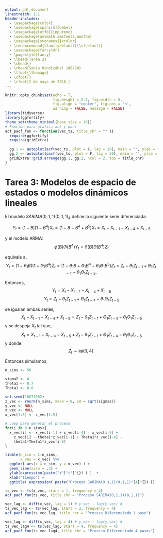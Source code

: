 ```yaml
---
output: pdf_document
linestretch: 1.1
header-includes:
  - \usepackage{color}
  - \usepackage[spanish]{babel}
  - \usepackage[utf8]{inputenc}
  - \usepackage{amsmath,amsfonts,amsthm}
  - \usepackage[svgnames]{xcolor}
  - \renewcommand{\familydefault}{\sfdefault}
  - \usepackage{fancyhdr}
  - \pagestyle{fancy}
  - \lhead{Tarea 2}
  - \chead{}
  - \rhead{Sonia Mendizábal 105720}
  - \lfoot{\thepage}
  - \cfoot{}
  - \rfoot{2 de mayo de 2018.} 
---
```



\definecolor{vio1}{HTML}{F9B9B6} 

\newcommand\pregcol[1]{\textcolor{vio1}{ \textbf{#1} } }


```r
knitr::opts_chunk$set(echo = T, 
                      fig.height = 2.5, fig.width = 5, 
                      fig.align = "center", fig.pos = 'h', 
                      warning = FALSE, message = FALSE)
library(tidyverse)
library(ggfortify)
theme_set(theme_minimal(base_size = 10))
# Función para grafica acf y pacf ----
acf_pacf_fun <- function(vec_ts, title_chr = "" ){
  require(ggfortify)
  require(gridExtra)
  
  gg.1 <- autoplot(acf(vec_ts, plot = F, lag = 30), main = "", ylab = "ACF")
  gg.2 <- autoplot(pacf(vec_ts, plot = F, lag = 30), main = "", ylab = "Partial ACF")  
  gridExtra::grid.arrange(gg.1, gg.2, ncol = 2, top = title_chr)
}
```



# Tarea 3: Modelos de espacio de estados o modelos dinámicos lineales

\pregcol{1. ¿Para qué sirven los modelos GARCH?}

\pregcol{2. Simula una trayectoria de longitud 50 de un modelo $SARIMA(0,1,1)(0,1,1)_4$ con $\theta_1  = 0.7$, $\Theta = 0.6$ y $\sigma^2=4$.}

El modelo $SARIMA(0,1,1)(0,1,1)_4$ define la siguiente serie diferenciada:

$$
Y_t = \big(1-B\big)\big(1-B^4\big)X_t = \big(1 - B- B^4 + B^5\big)X_t = X_t - X_{t-1} -X_{t-4} + X_{t-5}
$$


y el modelo ARMA: 
$$
\phi\big(B\big) \Phi\big(B^4\big) Y_t = \theta\big(B\big) \Theta\big(B^4\big) Z_t
$$

equivale a,
$$
Y_t =\big(1- \theta_1B\big)\big(1 + \Theta_1B^4\big)Z_t =\big(1- \theta_1B + \Theta_1B^4 - \theta_1\Theta_1B^5\big)Z_t = Z_t - \theta_1Z_{t-1} + \Theta_1Z_{t-4} - \theta_1\Theta_1Z_{t-5}. 
$$

Entonces,
$$
Y_t = X_t - X_{t-1} -X_{t-4} + X_{t-5}
$$
$$
Y_t = Z_t - \theta_1Z_{t-1} + \Theta_1Z_{t-4} - \theta_1\Theta_1Z_{t-5} 
$$

se igualan ambas series,
$$
X_t - X_{t-1} -X_{t-4} + X_{t-5} = Z_t - \theta_1Z_{t-1} + \Theta_1Z_{t-4} - \theta_1\Theta_1Z_{t-5} 
$$
y se despeja $X_t$ tal que,
$$
X_t = X_{t-1}  + X_{t-4} -  X_{t-5} + Z_t - \theta_1Z_{t-1} + \Theta_1Z_{t-4} - \theta_1\Theta_1Z_{t-5} 
$$
y donde 
$$
Z_t \sim \texttt{RB}(0, 4).
$$

Entonces simulamos, 
```r
n_sims <- 50

sigma2 <- 4
theta1 <- 0.7
Theta1 <- 0.6

set.seed(10871002)
z_vec <- rnorm(n_sims, mean = 0, sd = sqrt(sigma2))
y_vec <- NULL
x_vec <- NULL
x_vec[1:5] <- z_vec[1:5]

# Loop para generar el proceso 
for(i in 6:n_sims){
  x_vec[i] <- x_vec[i-1] + x_vec[i-4] - x_vec[i-5] + 
    z_vec[i] - theta1*z_vec[i-1] + Theta1*z_vec[i-4] - 
    theta1*Theta1*z_vec[i-5]
}
```


```r
tibble(n_sim = 1:n_sims, 
       x_vec = x_vec) %>% 
  ggplot( aes(x = n_sim, y = x_vec) ) + 
  geom_line(size = .3) + 
  ylab(expression(paste("Y"["t"]^{}) ) )  + 
  xlab("tiempo") + 
  ggtitle( expression( paste("Proceso SARIMA(0,1,1)(0,1,1)"[4]^{}) ))
```




\pregcol{- Grafica el ACF y PACF ¿Qué observas?}

```r
ts_vec <- ts(x_vec, start = 1, frequency = 4)
acf_pacf_fun(ts_vec, title_chr = "Proceso SARIMA(0,1,1)(0,1,1)")
```

\pregcol{- Diferencía la serie de orden 1 y grafica el ACF y PACF ¿Qué observas?}

```r
vec_lag <- diff(x_vec, lag = 1) # y_vec - lag(y_vec) #
ts_vec_lag <- ts(vec_lag, start = 2, frequency = 4)
acf_pacf_fun(ts_vec_lag, title_chr = "Proceso Diferenciado 1 paso")
```



\pregcol{- Diferencía la serie diferenciada, ahora de orden 4, grafica el ACF y PACF ¿Qué observas?}


```r
vec_lag <- diff(x_vec, lag = 4) # y_vec - lag(y_vec) #
ts_vec_lag4 <- ts(vec_lag, start = 4, frequency = 4)
acf_pacf_fun(ts_vec_lag4, title_chr = "Proceso Diferenciado 4 pasos")
```


\pregcol{- Ajusta un modelo $SARIMA(0,1,1)(0,1,1)_4$. ¿Qué parámetros estima?}




\pregcol{3. Escribe un programa para graficar 100 observaciones simuladas del DLM Gaussino con $A_t = 1$ y $F_t = 1$, comenzando con $x_0= 25$. Simula tres series para cada uno de los siguientes valores. ¿Puedes concluír algo de como influye la relación entre V y W al comportamiento de la serie?}


\pregcol{V = 1 y W = 0.05}
\pregcol{V = 1 y W = 0.5}
\pregcol{V = 10 y W = 0.5}
\pregcol{V = 10 y W = 5}


\pregcol{4. Representación DLM de modelos ARIMA:}

\pregcol{Comprueba la representación DLM de modelos $ARMA(p,q)$ para el caso en que $p=q=r$.}
\pregcol{Escríbe la representación DLM de un $MA(2)$.}
\pregcol{Escríbe la representación DLM de un $ARIMA(0,1,2)$. (Utiliza el punto anterior y la forma que desarrollamos en clase para unir dos modelos DLM).}



